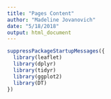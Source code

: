 ```yaml
---
title: "Pages Content"
author: "Madeline Jovanovich"
date: "5/18/2018"
output: html_document
---
```



```r
suppressPackageStartupMessages({
  library(leaflet)
  library(dplyr)
  library(tidyr)
  library(ggplot2)
  library(DT)
})
```

